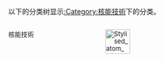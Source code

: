 以下的分类树显示[[:Category:核能技術|:Category:核能技術]]下的分类。
<div style="-moz-column-count:2; column-count:2; font-size:92%">
<span style="float:right;margin-left:0.9em">[[File:Stylised_atom_with_three_Bohr_model_orbits_and_stylised_nucleus.svg|50px]]</span>
<categorytree>核能技術</categorytree> 
</div>